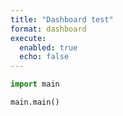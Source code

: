 ```yaml
---
title: "Dashboard test"
format: dashboard
execute:
  enabled: true
  echo: false
---
```


``` python
import main

main.main()

```
